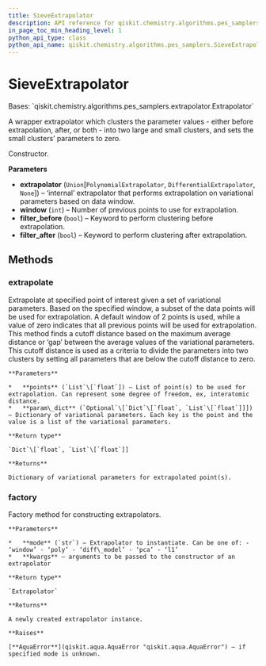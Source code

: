 ```yaml
---
title: SieveExtrapolator
description: API reference for qiskit.chemistry.algorithms.pes_samplers.SieveExtrapolator
in_page_toc_min_heading_level: 1
python_api_type: class
python_api_name: qiskit.chemistry.algorithms.pes_samplers.SieveExtrapolator
---
```


# SieveExtrapolator

<Class id="qiskit.chemistry.algorithms.pes_samplers.SieveExtrapolator" github="https://github.com/qiskit-community/qiskit-aqua/tree/stable/0.9/qiskit/chemistry/algorithms/pes_samplers/extrapolator.py" signature="SieveExtrapolator(extrapolator=None, window=2, filter_before=True, filter_after=True)">
  Bases: `qiskit.chemistry.algorithms.pes_samplers.extrapolator.Extrapolator`

  A wrapper extrapolator which clusters the parameter values - either before extrapolation, after, or both - into two large and small clusters, and sets the small clusters’ parameters to zero.

  Constructor.

  **Parameters**

  *   **extrapolator** (`Union`\[`PolynomialExtrapolator`, `DifferentialExtrapolator`, `None`]) – ‘internal’ extrapolator that performs extrapolation on variational parameters based on data window.
  *   **window** (`int`) – Number of previous points to use for extrapolation.
  *   **filter\_before** (`bool`) – Keyword to perform clustering before extrapolation.
  *   **filter\_after** (`bool`) – Keyword to perform clustering after extrapolation.

  ## Methods

  ### extrapolate

  <Function id="qiskit.chemistry.algorithms.pes_samplers.SieveExtrapolator.extrapolate" name="extrapolate" signature="SieveExtrapolator.extrapolate(points, param_dict)">
    Extrapolate at specified point of interest given a set of variational parameters. Based on the specified window, a subset of the data points will be used for extrapolation. A default window of 2 points is used, while a value of zero indicates that all previous points will be used for extrapolation. This method finds a cutoff distance based on the maximum average distance or ‘gap’ between the average values of the variational parameters. This cutoff distance is used as a criteria to divide the parameters into two clusters by setting all parameters that are below the cutoff distance to zero.

    **Parameters**

    *   **points** (`List`\[`float`]) – List of point(s) to be used for extrapolation. Can represent some degree of freedom, ex, interatomic distance.
    *   **param\_dict** (`Optional`\[`Dict`\[`float`, `List`\[`float`]]]) – Dictionary of variational parameters. Each key is the point and the value is a list of the variational parameters.

    **Return type**

    `Dict`\[`float`, `List`\[`float`]]

    **Returns**

    Dictionary of variational parameters for extrapolated point(s).
  </Function>

  ### factory

  <Function id="qiskit.chemistry.algorithms.pes_samplers.SieveExtrapolator.factory" name="factory" signature="static SieveExtrapolator.factory(mode, **kwargs)">
    Factory method for constructing extrapolators.

    **Parameters**

    *   **mode** (`str`) – Extrapolator to instantiate. Can be one of: - ‘window’ - ‘poly’ - ‘diff\_model’ - ‘pca’ - ‘l1’
    *   **kwargs** – arguments to be passed to the constructor of an extrapolator

    **Return type**

    `Extrapolator`

    **Returns**

    A newly created extrapolator instance.

    **Raises**

    [**AquaError**](qiskit.aqua.AquaError "qiskit.aqua.AquaError") – if specified mode is unknown.
  </Function>
</Class>

